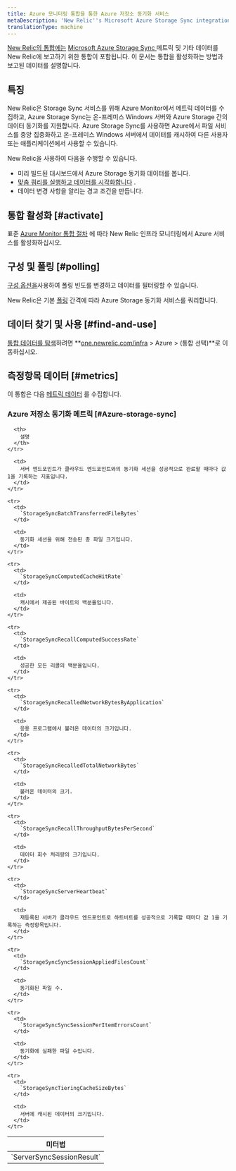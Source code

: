 ```yaml
---
title: Azure 모니터링 통합을 통한 Azure 저장소 동기화 서비스
metaDescription: 'New Relic''s Microsoft Azure Storage Sync integration: what data it reports and how to enable it.'
translationType: machine
---
```


[New Relic의 통합에는](/docs/infrastructure/integrations-getting-started/getting-started/introduction-infrastructure-integrations) [Microsoft Azure Storage Sync ](https://azure.microsoft.com/en-us/services/storagesync/)메트릭 및 기타 데이터를 New Relic에 보고하기 위한 통합이 포함됩니다. 이 문서는 통합을 활성화하는 방법과 보고된 데이터를 설명합니다.

## 특징

New Relic은 Storage Sync 서비스를 위해 Azure Monitor에서 메트릭 데이터를 수집하고, Azure Storage Sync는 온-프레미스 Windows 서버와 Azure Storage 간의 데이터 동기화를 지원합니다. Azure Storage Sync를 사용하면 Azure에서 파일 서비스를 중앙 집중화하고 온-프레미스 Windows 서버에서 데이터를 캐시하여 다른 사용자 또는 애플리케이션에서 사용할 수 있습니다.

New Relic을 사용하여 다음을 수행할 수 있습니다.

* 미리 빌드된 대시보드에서 Azure Storage 동기화 데이터를 봅니다.
* [맞춤 쿼리를 실행하고 데이터를 시각화합니다](/docs/infrastructure/integrations-getting-started/getting-started/use-integration-data-new-relic-insights) .
* 데이터 변경 사항을 알리는 경고 조건을 만듭니다.

## 통합 활성화 [#activate]

표준 [Azure Monitor 통합 절차](/docs/infrastructure/microsoft-azure-integrations/azure-integrations-list/azure-monitor) 에 따라 New Relic 인프라 모니터링에서 Azure 서비스를 활성화하십시오.

## 구성 및 폴링 [#polling]

[구성 옵션을](/docs/infrastructure/microsoft-azure-integrations/azure-integrations-list/azure-monitor/#settings)사용하여 폴링 빈도를 변경하고 데이터를 필터링할 수 있습니다.

New Relic은 기본 [폴링](/docs/infrastructure/microsoft-azure-integrations/azure-integrations-list/azure-monitor/#settings) 간격에 따라 Azure Storage 동기화 서비스를 쿼리합니다.

## 데이터 찾기 및 사용 [#find-and-use]

[통합 데이터를 탐색](/docs/infrastructure/integrations/find-use-infrastructure-integration-data)하려면 **[one.newrelic.com/infra](https://one.newrelic.com/infra) > Azure > (통합 선택)**로 이동하십시오.

## 측정항목 데이터 [#metrics]

이 통합은 다음 [메트릭 데이터](/docs/infrastructure/integrations-getting-started/getting-started/understand-integration-data-data-types#metric) 를 수집합니다.

### Azure 저장소 동기화 메트릭 [#Azure-storage-sync]

<table>
  <thead>
    <tr>
      <th style={{ width: "300px" }}>
        미터법
      </th>

      <th>
        설명
      </th>
    </tr>
  </thead>

  <tbody>
    <tr>
      <td>
        `ServerSyncSessionResult`
      </td>

      <td>
        서버 엔드포인트가 클라우드 엔드포인트와의 동기화 세션을 성공적으로 완료할 때마다 값 1을 기록하는 지표입니다.
      </td>
    </tr>

    <tr>
      <td>
        `StorageSyncBatchTransferredFileBytes`
      </td>

      <td>
        동기화 세션을 위해 전송된 총 파일 크기입니다.
      </td>
    </tr>

    <tr>
      <td>
        `StorageSyncComputedCacheHitRate`
      </td>

      <td>
        캐시에서 제공된 바이트의 백분율입니다.
      </td>
    </tr>

    <tr>
      <td>
        `StorageSyncRecallComputedSuccessRate`
      </td>

      <td>
        성공한 모든 리콜의 백분율입니다.
      </td>
    </tr>

    <tr>
      <td>
        `StorageSyncRecalledNetworkBytesByApplication`
      </td>

      <td>
        응용 프로그램에서 불러온 데이터의 크기입니다.
      </td>
    </tr>

    <tr>
      <td>
        `StorageSyncRecalledTotalNetworkBytes`
      </td>

      <td>
        불러온 데이터의 크기.
      </td>
    </tr>

    <tr>
      <td>
        `StorageSyncRecallThroughputBytesPerSecond`
      </td>

      <td>
        데이터 회수 처리량의 크기입니다.
      </td>
    </tr>

    <tr>
      <td>
        `StorageSyncServerHeartbeat`
      </td>

      <td>
        재등록된 서버가 클라우드 엔드포인트로 하트비트를 성공적으로 기록할 때마다 값 1을 기록하는 측정항목입니다.
      </td>
    </tr>

    <tr>
      <td>
        `StorageSyncSyncSessionAppliedFilesCount`
      </td>

      <td>
        동기화된 파일 수.
      </td>
    </tr>

    <tr>
      <td>
        `StorageSyncSyncSessionPerItemErrorsCount`
      </td>

      <td>
        동기화에 실패한 파일 수입니다.
      </td>
    </tr>

    <tr>
      <td>
        `StorageSyncTieringCacheSizeBytes`
      </td>

      <td>
        서버에 캐시된 데이터의 크기입니다.
      </td>
    </tr>
  </tbody>
</table>